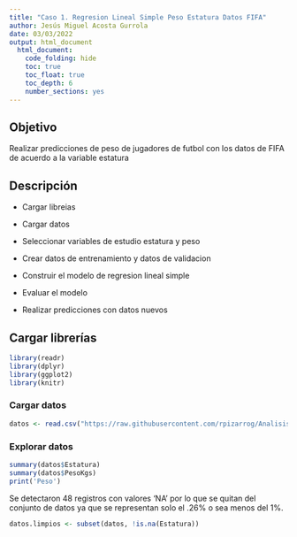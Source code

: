 ---
title: "Caso 1. Regresion Lineal Simple Peso Estatura Datos FIFA"
author: Jesús Miguel Acosta Gurrola
date: 03/03/2022
output: html_document
  html_document:
    code_folding: hide
    toc: true
    toc_float: true
    toc_depth: 6
    number_sections: yes
---

## Objetivo

Realizar predicciones de peso de jugadores de futbol con los datos de FIFA de acuerdo a la variable estatura

## Descripción

-   Cargar libreias

-   Cargar datos

-   Seleccionar variables de estudio estatura y peso

-   Crear datos de entrenamiento y datos de validacion

-   Construir el modelo de regresion lineal simple

-   Evaluar el modelo

-   Realizar predicciones con datos nuevos

## Cargar librerías

```{r message=FALSE, warning=FALSE}
library(readr)
library(dplyr)
library(ggplot2)
library(knitr)
```

### Cargar datos

```{r}
datos <- read.csv("https://raw.githubusercontent.com/rpizarrog/Analisis-Inteligente-de-datos/main/datos/datos.FIFA.limpios.csv", encoding = "UFT-8" )

```

### Explorar datos

```{r}
summary(datos$Estatura)
summary(datos$PesoKgs)
print('Peso')
```

Se detectaron 48 registros con valores 'NA' por lo que se quitan del conjunto de datos ya que se representan solo el .26% o sea menos del 1%.

```{r}
datos.limpios <- subset(datos, !is.na(Estatura))
```
